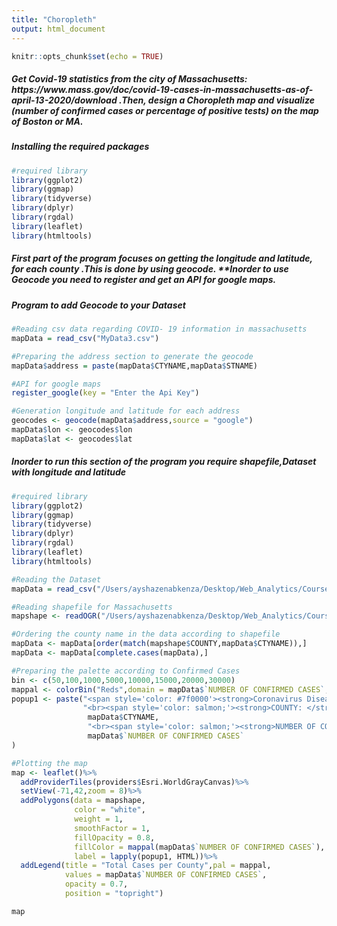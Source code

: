 ```yaml
---
title: "Choropleth"
output: html_document 
---
```


```r
knitr::opts_chunk$set(echo = TRUE)
```

##### Get Covid-19 statistics from the city of  Massachusetts: https://www.mass.gov/doc/covid-19-cases-in-massachusetts-as-of-april-13-2020/download .Then, design a Choropleth map and visualize (number of confirmed cases or percentage of positive tests) on the map of Boston or MA.

##### Installing the required packages

```r
#required library
library(ggplot2)
library(ggmap)
library(tidyverse)
library(dplyr)
library(rgdal)
library(leaflet)
library(htmltools)

```

##### First part of the program focuses on getting the longitude and latitude, for each county .This is done by using geocode. **Inorder to use Geocode you need to register and get an API for google maps.

##### Program to add Geocode to your Dataset
```r
#Reading csv data regarding COVID- 19 information in massachusetts
mapData = read_csv("MyData3.csv")

#Preparing the address section to generate the geocode
mapData$address = paste(mapData$CTYNAME,mapData$STNAME)

#API for google maps  
register_google(key = "Enter the Api Key")

#Generation longitude and latitude for each address
geocodes <- geocode(mapData$address,source = "google")
mapData$lon <- geocodes$lon
mapData$lat <- geocodes$lat
```

##### Inorder to run this section of the program you require shapefile,Dataset with longitude and latitude

```r
#required library
library(ggplot2)
library(ggmap)
library(tidyverse)
library(dplyr)
library(rgdal)
library(leaflet)
library(htmltools)

#Reading the Dataset
mapData = read_csv("/Users/ayshazenabkenza/Desktop/Web_Analytics/CourseWork/Choropleth/MyData3.csv")

#Reading shapefile for Massachusetts
mapshape <- readOGR("/Users/ayshazenabkenza/Desktop/Web_Analytics/CourseWork/Choropleth/Massachusetts_Counties-shp/Massachusetts_Counties.shp")

#Ordering the county name in the data according to shapefile
mapData <- mapData[order(match(mapshape$COUNTY,mapData$CTYNAME)),]
mapData <- mapData[complete.cases(mapData),]

#Preparing the palette according to Confirmed Cases
bin <- c(50,100,1000,5000,10000,15000,20000,30000)
mappal <- colorBin("Reds",domain = mapData$`NUMBER OF CONFIRMED CASES`,bins = bin)
popup1 <- paste("<span style='color: #7f0000'><strong>Coronavirus Disease 2019 (COVID-19) Cases in MA</strong></span>",
                "<br><span style='color: salmon;'><strong>COUNTY: </strong></span>", 
                 mapData$CTYNAME, 
                 "<br><span style='color: salmon;'><strong>NUMBER OF CONFIRMED CASES: </strong></span>", 
                 mapData$`NUMBER OF CONFIRMED CASES`
)

#Plotting the map
map <- leaflet()%>%
  addProviderTiles(providers$Esri.WorldGrayCanvas)%>%
  setView(-71,42,zoom = 8)%>%
  addPolygons(data = mapshape,
              color = "white",
              weight = 1,
              smoothFactor = 1,
              fillOpacity = 0.8,
              fillColor = mappal(mapData$`NUMBER OF CONFIRMED CASES`),
              label = lapply(popup1, HTML))%>%
  addLegend(title = "Total Cases per County",pal = mappal,
            values = mapData$`NUMBER OF CONFIRMED CASES`,
            opacity = 0.7,
            position = "topright")

map

```


